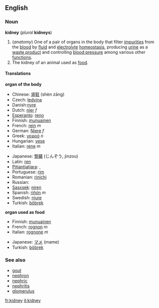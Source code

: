 ==English==
===Noun===
'''kidney''' (''plural'' '''kidneys''')

#(''anatomy'') One of a pair of organs in the body that filter [[impurity|impurities]] from the [[blood]] by [[fluid]] and [[electrolyte]] [[homeostasis]], producing [[urine]] as a [[waste product]] and controlling [[blood pressure]] among various other [[function]]s.
#The kidney of an animal used as [[food]].

====Translations====

'''organ of the body'''
{{top}}
*Chinese: [[肾脏]] (shèn zāng)
*Czech: [[ledvina]]
*Danish:[[nyre]]
*Dutch: [[nier]] ''f''
*[[Esperanto]]: [[reno#Esperanto|reno]]
*Finnish: [[munuainen]]
*French: [[rein#French|rein]] ''m''
*German: [[Niere]] ''f''
*Greek: [[νεφρό]] ''n''
*Hungarian: [[vese]]
*Italian: [[rene#Italian|rene]] ''m''
{{mid}}
*Japanese: [[腎臓]] (じんぞう, jinzou)
*Latin: [[ren]]
*[[Pitjantjatjara]]: {{Unicode|[[kapuḻ]]}}, {{Unicode|[[kapuḻpa]]}}
*Portuguese: [[rim#Portuguese|rim]]
*Romanian: [[rinichi]]
*Russian: {{RUchar|[[почка]]}}
*[[Sasxsek]]: [[niren]]
*Spanish: [[riñón]] ''m''
*Swedish: [[njure]]
*Turkish: [[böbrek]]
{{bottom}}

'''organ used as food'''
{{top}}
*Finnish: [[munuainen]]
*French: [[rognon]] ''m''
*Italian: [[rognone]] ''m''
{{mid}}
*Japanese: [[マメ]] (mame)
*Turkish: [[böbrek]]
{{bottom}}

===See also===
*[[gout]]
*[[nephron]]
*[[nephric]]
*[[nephritis]]
*[[glomerulus]]

[[fr:kidney]]
[[it:kidney]]